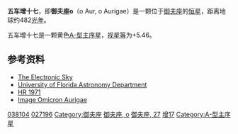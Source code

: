 {{Starbox short |
| name=五车增十七（御夫座ο）<br>ο Aurigae
| epoch=[[J2000|J2000]]
| constell=[[御夫座|御夫座]]
| 星官=[[五车|五车]] ([[毕宿|毕宿]])
| ra=05<sup>h</sup> 45<sup>m</sup> 54.0<sup>s</sup>
| dec=+49° 49' 35"
| spectral=A2VpCr
| appmag_v=+5.46
| dist_ly=482 ± 61
| dist_pc=148 ± 19
| names=27 Aurigae, [[Harvard_Revised_catalogue|HR]] 1971, [[Henry_Draper_Catalogue|HD]] 38104, [[Bonner_Durchmusterung|BD]]+49°1398, [[Fifth_Fundamental_Catalogue|FK5]] 216, [[Hipparcos_catalogue|HIP]] 27196, [[Smithsonian_Astrophysical_Observatory_catalogue|SAO]] 40583, GC 7182, NSV 16651
| Simbad = HD+38104
}}
'''五车增十七'''，即'''御夫座ο'''（ο Aur, ο Aurigae）是一颗位于[[御夫座|御夫座]]的[[恒星|恒星]]，距离地球约482[[光年|光年]]。

五车增十七是一颗黄色[[恒星光谱|A-型]][[主序星|主序星]]，[[视星等|视星等]]为+5.46。

==参考资料==
* [http://www.glyphweb.com/esky/default.htm?http://www.glyphweb.com/esky/stars/omicronaurigae.html The Electronic Sky]{{Wayback|url=http://www.glyphweb.com/esky/default.htm?http%3A%2F%2Fwww.glyphweb.com%2Fesky%2Fstars%2Fomicronaurigae.html |date=20201105143925 }}
* [https://web.archive.org/web/20060417075020/http://www.astro.ufl.edu/~cohen/ast1002/table_19.html University of Florida Astronomy Department]
* [http://webviz.u-strasbg.fr/viz-bin/VizieR-S?HR%201971 HR 1971]{{Wayback|url=http://webviz.u-strasbg.fr/viz-bin/VizieR-S?HR%201971 |date=20201003025405 }}
* [http://aladin.u-strasbg.fr/AladinPreview?-c=05+45+54.0387%2B49+49+34.519&ident=*+omi+Aur&submit=Aladin+previewer Image Omicron Aurigae]

{{Stars of Auriga}}
{{星官|五车|5|19}}
[[Category:HD和HDE天體|038104]]
[[Category:HIP天體|027196]]
[[Category:御夫座|Category:御夫座]]
[[Category:拜耳天體|御夫座, ο]]
[[Category:佛氏天體|御夫座, 27]]
[[Category:五车_(星官)|增17]]
[[Category:A-型主序星|Category:A-型主序星]]